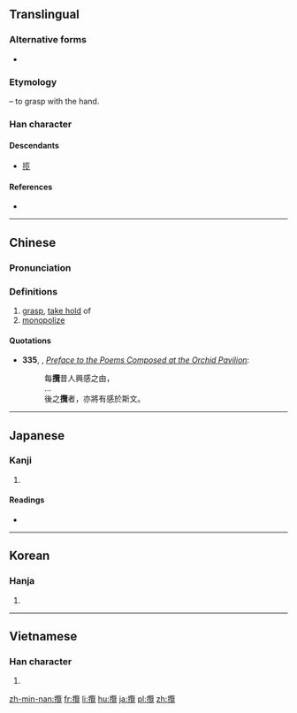 {{also|揽}}
==Translingual==

===Alternative forms===
* {{zh-l|擥/㧛}}

===Etymology===
{{Han compound|手|alt1=扌|t1=hand|覽|ls=psc|c1=s|c2=p}} – to grasp with the hand.

===Han character===
{{Han char|rn=64|rad=手|as=21|sn=24|four=58016|canj=QSWU|ids=⿰扌覽}}

====Descendants====
* [[揽]]

====References====
* {{Han ref|kx=0465.060|dkj=13046|dj=0814.010|hdz=31992.030|uh=652C|ud=25900|bh=C5F3|bd=50675}}

----

==Chinese==
{{zh-forms|s=揽}}

===Pronunciation===
{{zh-pron
|m=lǎn
|c=laam2,laam5
|mc=y
|oc=y
|ma=
|cat=v
}}

===Definitions===
# [[grasp]], [[take hold]] of
# [[monopolize]]

====Quotations====
* '''335''', {{w|Wang Xizhi}}, ''[[wikisource:Preface to the Poems Composed at the Orchid Pavilion|Preface to the Poems Composed at the Orchid Pavilion]]'':
*: 每'''攬'''昔人興感之由，
*: …
*: 後之'''攬'''者，亦將有感於斯文。

----

==Japanese==

===Kanji===
{{ja-kanji|grade=|rs=手21}}

# {{defn|lang=ja|sort=手21}}

====Readings====
* {{ja-readings|on=[[らん]] (ran)|kun=[[とる]] (toru)}}

----

==Korean==

===Hanja===
{{ko-hanja|hangeul=[[람]], [[남]]|eumhun=|rv=ram, nam|mr=ram, nam|y=lam, nam}}

# {{defn|lang=ko|sort=手21}}

----

==Vietnamese==

===Han character===
{{vi-hantu|[[lãm]]|rs=手21}}

# {{defn|lang=vi|sort=手21}}

[[zh-min-nan:攬]]
[[fr:攬]]
[[li:攬]]
[[hu:攬]]
[[ja:攬]]
[[pl:攬]]
[[zh:攬]]